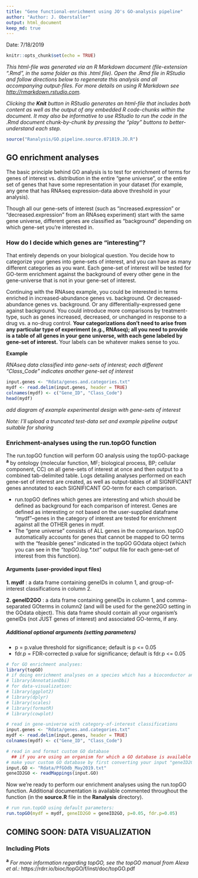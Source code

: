 ```yaml
---
title: "Gene functional-enrichment using JO's GO-analysis pipeline"
author: "Author: J. Oberstaller"
output: html_document
keep_md: true
---
```


Date: 7/18/2019

```r
knitr::opts_chunk$set(echo = TRUE)
```
*This html-file was generated via an R Markdown document (file-extension ".Rmd", in the same folder as this .html file). Open the .Rmd file in RStudio and follow directions below to regenerate this analysis and all accompanying output-files. For more details on using R Markdown see <http://rmarkdown.rstudio.com>.*

*Clicking the **Knit** button in RStudio generates an html-file that includes both content as well as the output of any embedded R code-chunks within the document. It may also be informative to use RStudio to run the code in the .Rmd document chunk-by-chunk by pressing the "play" buttons to better-understand each step.*
```r
source("Ranalysis/GO.pipeline.source.071819.JO.R")
```
## GO enrichment analyses ##

The basic principle behind GO analysis is to test for enrichment of terms for genes of interest vs. distribution in the entire "gene universe", or the entire set of genes that have some representation in your dataset (for example, any gene that has RNAseq expression-data above threshold in your analysis).

Though all our gene-sets of interest (such as "increased.expression" or "decreased.expression" from an RNAseq experiment) start with the same gene universe, different genes are classified as "background" depending on which gene-set you're interested in.


### How do I decide which genes are "interesting"? ###

That entirely depends on your biological question. You decide how to categorize your genes into gene-sets of interest, and you can have as many different categories as you want. Each gene-set of interest will be tested for GO-term enrichment against the background of every other gene in the gene-universe that is not in your gene-set of interest.

Continuing with the RNAseq example, you could be interested in terms enriched in increased-abundance genes vs. background. Or decreased-abundance genes vs. background. Or any differentially-expressed gene against background. You could introduce more comparisons by treatment-type, such as genes increased, decreased, or unchanged in response to a drug vs. a no-drug control. **Your categorizations don't need to arise from any particular type of experiment (e.g., RNAseq); all you need to provide is a table of all genes in your gene universe, with each gene labeled by gene-set of interest.** Your labels can be whatever makes sense to you.

**Example**

*RNAseq data classified into gene-sets of interest; each different "Class_Code" indicates another gene-set of interest*

```r
input.genes <- "Rdata/genes.and.categories.txt"
mydf <- read.delim(input.genes, header = TRUE)
colnames(mydf) <- c("Gene_ID", "Class_Code")
head(mydf)
```

*add diagram of example experimental design with gene-sets of interest*

*Note: I'll upload a truncated test-data set and example pipeline output suitable for sharing*

### Enrichment-analyses using the run.topGO function ###

The run.topGO function will perform GO analysis using the topGO-package **^a^** by ontology (molecular function, MF; biological process, BP; cellular component, CC) on all gene-sets of interest at once and then output to a combined tab-delimited table. Logs detailing analyses performed on each gene-set of interest are created, as well as output-tables of all SIGNIFICANT genes annotated to each SIGNIFICANT GO-term for each comparison.

  + run.topGO defines which genes are interesting and which should be defined as background for each comparison of interest. Genes are defined as interesting or not based on the user-supplied dataframe "mydf"--genes in the category of interest are tested for enrichment against all the OTHER genes in mydf.
  + The "gene universe" consists of ALL genes in the comparison. topGO automatically accounts for genes that cannot be mapped to GO terms with the "feasible genes" indicated in the topGO GOdata object (which you can see in the *"topGO.log.\*.txt"* output file for each gene-set of interest from this function).

#### Arguments (user-provided input files) ####

  **1. mydf** : a data frame containing geneIDs in column 1, and group-of-interest classifications in column 2.
  
  **2. geneID2GO** : a data frame containing geneIDs in column 1, and comma-separated GOterms in column2 (and will be used for the gene2GO setting in the GOdata object). This data frame should contain all your organism's geneIDs (not JUST genes of interest) and associated GO-terms, if any.

##### Additional optional arguments (setting parameters) #####

  + p = p.value threshold for significance; default is p <= 0.05
  + fdr.p = FDR-corrected p.value for significance; default is fdr.p <= 0.05


```r
# for GO enrichment analyses:
library(topGO)
# if doing enrichment analyses on a species which has a bioconductor annotation package (such as mouse or human), also load AnnotationDbi:
# library(AnnotationDbi)
# for data-visualization:
# library(ggplot2)
# library(dplyr)
# library(scales)
# library(formatR)
# library(cowplot)
```

```r
# read in gene-universe with category-of-interest classifications
input.genes <- "Rdata/genes.and.categories.txt"
mydf <- read.delim(input.genes, header = TRUE)
colnames(mydf) <- c("Gene_ID", "Class_Code")
```

```r
# read in and format custom GO database
  ## if you are using an organism for which a GO database is available through the AnnotationDbi package, you will follow a slightly different (and easier) procedure, which I'll detail in another example later.
# make your custom GO database by first converting your input "geneID2GO" dataframe into the correct format (a named character-vector: each vector named by geneID, with GO terms as each element) using the readMappings function from topGO:
input.GO <- "Rdata/PfGOdb_May2019.txt"
geneID2GO <- readMappings(input.GO)
```

Now we're ready to perform our enrichment analyses using the run.topGO function. Additional documentation is available commented throughout the function (in the **source.R** file in the **Ranalysis** directory).

```r
# run run.topGO using default parameters:
run.topGO(mydf = mydf, geneID2GO = geneID2GO, p=0.05, fdr.p=0.05)
```


## COMING SOON: DATA VISUALIZATION ##


### Including Plots



**^a^** *For more information regarding topGO, see the topGO manual from Alexa et al.:* https://rdrr.io/bioc/topGO/f/inst/doc/topGO.pdf
